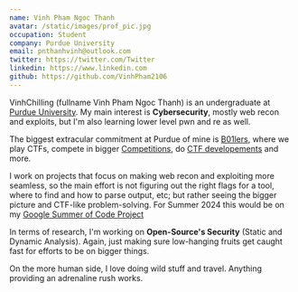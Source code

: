 ```yaml
---
name: Vinh Pham Ngoc Thanh
avatar: /static/images/prof_pic.jpg
occupation: Student
company: Purdue University
email: pnthanhvinh@outlook.com
twitter: https://twitter.com/Twitter
linkedin: https://www.linkedin.com
github: https://github.com/VinhPham2106
---
```


VinhChilling (fullname Vinh Pham Ngoc Thanh) is an undergraduate at [Purdue University](https://www.purdue.edu/). My main interest is **Cybersecurity**, mostly web recon and exploits, but I'm also learning lower level pwn and re as well. 

The biggest extracular commitment at Purdue of mine is [B01lers](https://b01lers.com/), where we play CTFs, compete in bigger [Competitions](https://ectfmitre.gitlab.io/ectf-website/index.html), do [CTF developements](https://ctftime.org/event/2250) and more.

I work on projects that focus on making web recon and exploiting more seamless, so the main effort is not figuring out the right flags for a tool, where to find and how to parse output, etc; but rather seeing the bigger picture and CTF-like problem-solving. For Summer 2024 this would be on my [Google Summer of Code Project](https://summerofcode.withgoogle.com/programs/2024/projects/tN4HyoGJ)

In terms of research, I'm working on **Open-Source's Security** (Static and Dynamic Analysis). Again, just making sure low-hanging fruits get caught fast for efforts to be on bigger things.

On the more human side, I love doing wild stuff and travel. Anything providing an adrenaline rush works. 